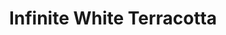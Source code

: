 ---
title: "Infinite White Terracotta"
images:
  color: "MUfCHtba5zu746hfy5HHALcFTDS9uki1BvRdGYmJ8QZKg3fy"
  item: "MUfCHtba5zu7rF4XDh2mGAHpBQ0lJYuESzOdLWTDyia51get"
type: "magic/infinite"
crate: "terracotta"
unmodifiable: true
winChance: 6
---